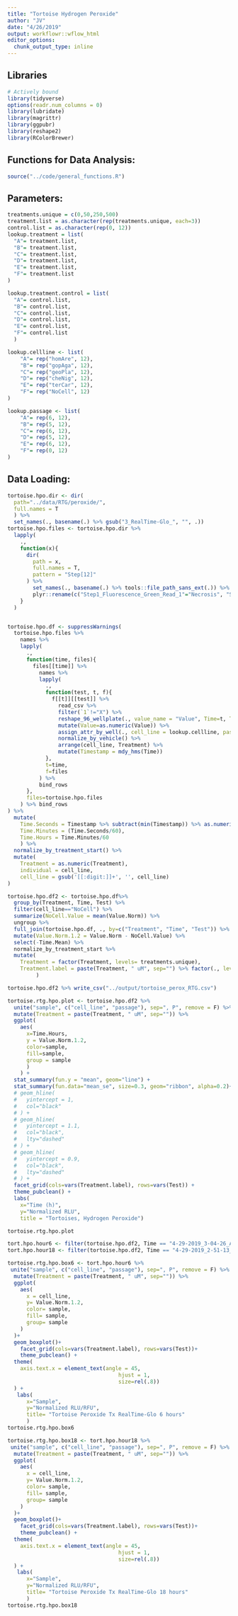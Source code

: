---
title: "Tortoise Hydrogen Peroxide"
author: "JV"
date: "4/26/2019"
output: workflowr::wflow_html
editor_options: 
  chunk_output_type: inline
---
## Libraries
```{r Libraries}
# Actively bound
library(tidyverse)
options(readr.num_columns = 0)
library(lubridate)
library(magrittr)
library(ggpubr)
library(reshape2)
library(RColorBrewer)
```
## Functions for Data Analysis:

```{r Functions}
source("../code/general_functions.R")
```


## Parameters:
```{r Parameters:}
treatments.unique = c(0,50,250,500)
treatment.list = as.character(rep(treatments.unique, each=3))
control.list = as.character(rep(0, 12))
lookup.treatment = list(
  "A"= treatment.list,
  "B"= treatment.list,
  "C"= treatment.list,
  "D"= treatment.list,
  "E"= treatment.list,
  "F"= treatment.list
)

lookup.treatment.control = list(
  "A"= control.list,
  "B"= control.list,
  "C"= control.list,
  "D"= control.list,
  "E"= control.list,
  "F"= control.list
  )

lookup.cellline <- list(
    "A"= rep("homAre", 12),
    "B"= rep("gopAga", 12),
    "C"= rep("geoPla", 12),
    "D"= rep("cheNig", 12),
    "E"= rep("terCar", 12),
    "F"= rep("NoCell", 12)
)

lookup.passage <- list(
    "A"= rep(6, 12),
    "B"= rep(5, 12),
    "C"= rep(6, 12),
    "D"= rep(5, 12),
    "E"= rep(6, 12),
    "F"= rep(0, 12)
)


```

## Data Loading:
```{r Directory Hopping}
tortoise.hpo.dir <- dir(
  path="../data/RTG/peroxide/", 
  full.names = T
  ) %>% 
  set_names(., basename(.) %>% gsub("3_RealTime-Glo_", "", .))
tortoise.hpo.files <- tortoise.hpo.dir %>% 
  lapply(
    .,
    function(x){
      dir(
        path = x,
        full.names = T,
        pattern = "Step[12]"
      ) %>% 
        set_names(., basename(.) %>% tools::file_path_sans_ext(.)) %>% 
        plyr::rename(c("Step1_Fluorescence_Green_Read_1"="Necrosis", "Step2_Luminescence_1repeat_Read_1"="Apoptosis"))
    }
  )


tortoise.hpo.df <- suppressWarnings(
  tortoise.hpo.files %>% 
    names %>% 
    lapply(
      .,
      function(time, files){
        files[[time]] %>% 
          names %>% 
          lapply(
            .,
            function(test, t, f){
              f[[t]][[test]] %>% 
                read_csv %>% 
                filter(`1`!="X") %>% 
                reshape_96_wellplate(., value_name = "Value", Time=t, Test = test, Drug = "Hydrogen Peroxide") %>% 
                mutate(Value=as.numeric(Value)) %>% 
                assign_attr_by_well(., cell_line = lookup.cellline, passage = lookup.passage, Treatment = lookup.treatment, Vehicle = lookup.treatment.control) %>%
                normalize_by_vehicle() %>% 
                arrange(cell_line, Treatment) %>% 
                mutate(Timestamp = mdy_hms(Time))
            },
            t=time,
            f=files
          ) %>% 
          bind_rows
      },
      files=tortoise.hpo.files
    ) %>% bind_rows
) %>% 
  mutate(
    Time.Seconds = Timestamp %>% subtract(min(Timestamp)) %>% as.numeric(., "secs"),
    Time.Minutes = (Time.Seconds/60),
    Time.Hours = Time.Minutes/60
    ) %>% 
  normalize_by_treatment_start() %>%
  mutate(
    Treatment = as.numeric(Treatment),
    individual = cell_line,
    cell_line = gsub('[[:digit:]]+', '', cell_line)
) 

tortoise.hpo.df2 <- tortoise.hpo.df%>% 
  group_by(Treatment, Time, Test) %>% 
  filter(cell_line=="NoCell") %>% 
  summarize(NoCell.Value = mean(Value.Norm)) %>% 
  ungroup %>% 
  full_join(tortoise.hpo.df, ., by=c("Treatment", "Time", "Test")) %>% 
  mutate(Value.Norm.1.2 = Value.Norm - NoCell.Value) %>% 
  select(-Time.Mean) %>% 
  normalize_by_treatment_start %>% 
  mutate(
    Treatment = factor(Treatment, levels= treatments.unique),
    Treatment.label = paste(Treatment, " uM", sep="") %>% factor(., levels =  paste(treatments.unique, " uM", sep=""))
         )

```

```{r Export Data}
tortoise.hpo.df2 %>% write_csv("../output/tortoise_perox_RTG.csv")
```


```{r Plot}
tortoise.rtg.hpo.plot <- tortoise.hpo.df2 %>% 
  unite("sample", c("cell_line", "passage"), sep=", P", remove = F) %>% 
  mutate(Treatment = paste(Treatment, " uM", sep="")) %>% 
  ggplot(
    aes(
      x=Time.Hours, 
      y = Value.Norm.1.2,
      color=sample,
      fill=sample,
      group = sample
      )
    ) +
  stat_summary(fun.y = "mean", geom="line") +
  stat_summary(fun.data="mean_se", size=0.3, geom="ribbon", alpha=0.2)+
  # geom_hline(
  #   yintercept = 1,
  #   col="black"
  # ) +
  # geom_hline(
  #   yintercept = 1.1,
  #   col="black",
  #   lty="dashed"
  # ) +
  # geom_hline(
  #   yintercept = 0.9,
  #   col="black",
  #   lty="dashed"
  # ) +
  facet_grid(cols=vars(Treatment.label), rows=vars(Test)) + 
  theme_pubclean() + 
  labs(
    x="Time (h)",
    y="Normalized RLU",
    title = "Tortoises, Hydrogen Peroxide") 

tortoise.rtg.hpo.plot

```

```{r filter by hour}
tort.hpo.hour6 <- filter(tortoise.hpo.df2, Time == "4-29-2019_3-04-26_AM")
tort.hpo.hour18 <- filter(tortoise.hpo.df2, Time == "4-29-2019_2-51-13_PM")
```

```{r}
tortoise.rtg.hpo.box6 <- tort.hpo.hour6 %>% 
 unite("sample", c("cell_line", "passage"), sep=", P", remove = F) %>% 
  mutate(Treatment = paste(Treatment, " uM", sep="")) %>% 
  ggplot(
    aes(
      x = cell_line,
      y= Value.Norm.1.2,
      color= sample,
      fill= sample,
      group= sample
    )
  )+
  geom_boxplot()+
    facet_grid(cols=vars(Treatment.label), rows=vars(Test))+
    theme_pubclean() +
  theme(
    axis.text.x = element_text(angle = 45,
                                   hjust = 1,
                                   size=rel(.8))
  ) +
   labs(
      x="Sample",
      y="Normalized RLU/RFU",
      title= "Tortoise Peroxide Tx RealTime-Glo 6 hours"
      )
tortoise.rtg.hpo.box6
```

```{r}
tortoise.rtg.hpo.box18 <- tort.hpo.hour18 %>% 
 unite("sample", c("cell_line", "passage"), sep=", P", remove = F) %>% 
  mutate(Treatment = paste(Treatment, " uM", sep="")) %>% 
  ggplot(
    aes(
      x = cell_line,
      y= Value.Norm.1.2,
      color= sample,
      fill= sample,
      group= sample
    )
  )+
  geom_boxplot()+
    facet_grid(cols=vars(Treatment.label), rows=vars(Test))+
    theme_pubclean() +
  theme(
    axis.text.x = element_text(angle = 45,
                                   hjust = 1,
                                   size=rel(.8))
  ) +
   labs(
      x="Sample",
      y="Normalized RLU/RFU",
      title= "Tortoise Peroxide Tx RealTime-Glo 18 hours"
      )
tortoise.rtg.hpo.box18
```

